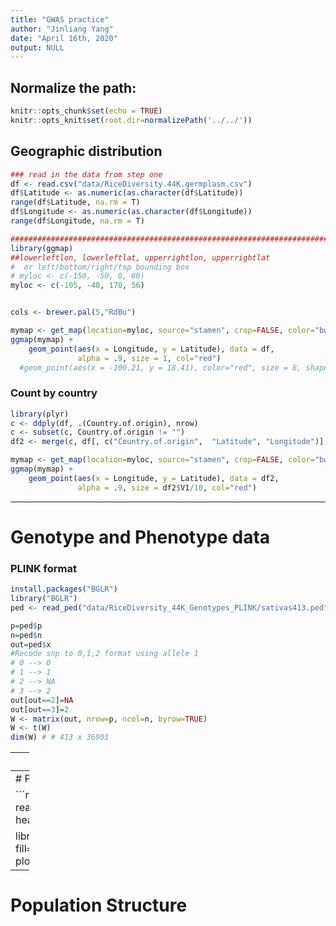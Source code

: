 ```yaml
---
title: "GWAS practice"
author: "Jinliang Yang"
date: "April 16th, 2020"
output: NULL
---
```



## Normalize the path:

```r
knitr::opts_chunk$set(echo = TRUE) 
knitr::opts_knit$set(root.dir=normalizePath('../../')) 
```


## Geographic distribution


```r
### read in the data from step one
df <- read.csv("data/RiceDiversity.44K.germplasm.csv")
df$Latitude <- as.numeric(as.character(df$Latitude))
range(df$Latitude, na.rm = T)
df$Longitude <- as.numeric(as.character(df$Longitude))
range(df$Longitude, na.rm = T)


```


```r
######################################################################################
library(ggmap)
##lowerleftlon, lowerleftlat, upperrightlon, upperrightlat
#  or left/bottom/right/top bounding box
# myloc <- c(-150, -50, 0, 80)
myloc <- c(-105, -40, 170, 56)


cols <- brewer.pal(5,"RdBu")

mymap <- get_map(location=myloc, source="stamen", crop=FALSE, color="bw")
ggmap(mymap) + 
    geom_point(aes(x = Longitude, y = Latitude), data = df,
               alpha = .9, size = 1, col="red")
  #geom_point(aes(x = -100.21, y = 18.41), color="red", size = 8, shape=17)

```

### Count by country

```r
library(plyr)
c <- ddply(df, .(Country.of.origin), nrow)
c <- subset(c, Country.of.origin != "")
df2 <- merge(c, df[, c("Country.of.origin",  "Latitude", "Longitude")], by="Country.of.origin")

mymap <- get_map(location=myloc, source="stamen", crop=FALSE, color="bw")
ggmap(mymap) + 
    geom_point(aes(x = Longitude, y = Latitude), data = df2,
               alpha = .9, size = df2$V1/10, col="red")
```

---

# Genotype and Phenotype data

### PLINK format

```r
install.packages("BGLR")
library("BGLR")
ped <- read_ped("data/RiceDiversity_44K_Genotypes_PLINK/sativas413.ped") 
```

```r
p=ped$p
n=ped$n
out=ped$x
#Recode snp to 0,1,2 format using allele 1
# 0 --> 0
# 1 --> 1
# 2 --> NA
# 3 --> 2
out[out==2]=NA
out[out==3]=2
W <- matrix(out, nrow=p, ncol=n, byrow=TRUE)
W <- t(W) 
dim(W) # # 413 x 36901
```

---
# Read fam file

```r
# accession ID
fam <-read.table("data/RiceDiversity_44K_Genotypes_PLINK/sativas413.fam", header = FALSE, stringsAsFactors = FALSE)  
head(fam)
rownames(W) <- paste0("NSFTV_", fam$V2) # 413 x 36901
```

---
# Phenotype data

```r
pheno <- read.delim("http://ricediversity.org/data/sets/44kgwas/RiceDiversity_44K_Phenotypes_34traits_PLINK.txt", header=TRUE)

library(ggplot2)
ggplot(pheno, aes(x=Plant.height)) + 
  geom_histogram(aes(y=..density..), bins=50, fill="#999999")+
  geom_density(alpha=.2, fill="#FF6666") +
  labs(title="Phenotype histogram plot",x="Plant Height", y = "Density")+
  theme_classic()
```


---

# Population Structure

```bash

```





